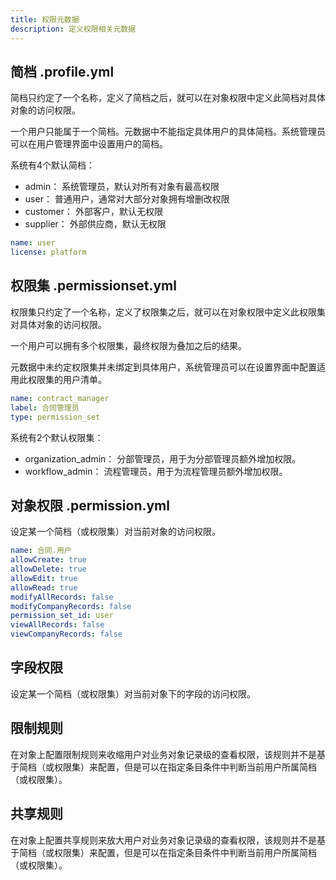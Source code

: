 ```yaml
---
title: 权限元数据
description: 定义权限相关元数据
---
```



## 简档 .profile.yml

简档只约定了一个名称，定义了简档之后，就可以在对象权限中定义此简档对具体对象的访问权限。

一个用户只能属于一个简档。元数据中不能指定具体用户的具体简档。系统管理员可以在用户管理界面中设置用户的简档。

系统有4个默认简档：

* admin： 系统管理员，默认对所有对象有最高权限
* user： 普通用户，通常对大部分对象拥有增删改权限
* customer： 外部客户，默认无权限
* supplier： 外部供应商，默认无权限

```yaml
name: user
license: platform
```

## 权限集 .permissionset.yml

权限集只约定了一个名称，定义了权限集之后，就可以在对象权限中定义此权限集对具体对象的访问权限。

一个用户可以拥有多个权限集，最终权限为叠加之后的结果。

元数据中未约定权限集并未绑定到具体用户，系统管理员可以在设置界面中配置适用此权限集的用户清单。

```yaml
name: contract_manager
label: 合同管理员
type: permission_set
```

系统有2个默认权限集：

* organization_admin： 分部管理员，用于为分部管理员额外增加权限。
* workflow_admin： 流程管理员，用于为流程管理员额外增加权限。

## 对象权限 .permission.yml

设定某一个简档（或权限集）对当前对象的访问权限。

```yaml
name: 合同.用户
allowCreate: true
allowDelete: true
allowEdit: true
allowRead: true
modifyAllRecords: false
modifyCompanyRecords: false
permission_set_id: user
viewAllRecords: false
viewCompanyRecords: false
```

## 字段权限

设定某一个简档（或权限集）对当前对象下的字段的访问权限。

## 限制规则

在对象上配置限制规则来收缩用户对业务对象记录级的查看权限，该规则并不是基于简档（或权限集）来配置，但是可以在指定条目条件中判断当前用户所属简档（或权限集）。

## 共享规则

在对象上配置共享规则来放大用户对业务对象记录级的查看权限，该规则并不是基于简档（或权限集）来配置，但是可以在指定条目条件中判断当前用户所属简档（或权限集）。
